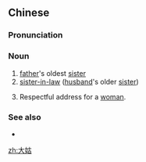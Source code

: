 ==Chinese==
{{zh-forms}}

===Pronunciation===
{{zh-pron
|m=dàgū
|c=daai6 gu1
|mn=kh,qz,tp,xm,zz:tōa-ko͘
|cat=n
}}

===Noun===
{{zh-noun}}

# [[father]]'s oldest [[sister]]
# [[sister-in-law]] ([[husband]]'s older [[sister]])
# {{lb|zh|obsolete}} Respectful address for a [[woman]].

===See also===
* {{zh-l|大家}}

[[zh:大姑]]